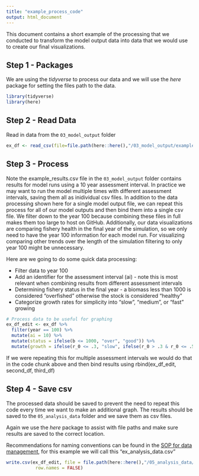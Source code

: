 ```yaml
---
title: "example_process_code"
output: html_document
---
```


This document contains a short example of the processing that we conducted to transform the model output data into data that we would use to create our final visualizations. 

## Step 1 - Packages

We are using the *tidyverse* to process our data and we will use the *here* package for setting the files path to the data. 

```r
library(tidyverse)
library(here)
```


## Step 2 - Read Data

Read in data from the `03_model_output` folder     

```r

ex_df <- read_csv(file=file.path(here::here(),"/03_model_output/example_results.csv")) 

```


## Step 3 - Process 

Note the example_results.csv file in the `03_model_output` folder contains results for model runs using a 10 year assessment interval. In practice we may want to run the model multiple times with different assessment intervals, saving them all as inidividual csv files. In addition to the data processing shown here for a single model output file, we can repeat this process for all of our model outputs and then bind them into a single csv file. We filter down to the year 100 because combining these files in full makes them too large to host on GitHub. Additionally, our data visualizations are comparing fishery health in the final year of the simulation, so we only need to have the year 100 information for each model run. For visualizing comparing other trends over the length of the simulation filtering to only year 100 might be unnecessary.  

Here are we going to do some quick data processing:  

 * Filter data to year 100   
 * Add an identifier for the assessment interval (ai) -  note this is most relevant when combining results from different assessment intervals  
 * Determining fishery status in the final year - a biomass less than 1000 is considered "overfished" otherwise the stock is considered "healthy"  
 * Categorize growth rates for simplicity into "slow", "medium", or "fast" growing  

```r
# Process data to be useful for graphing
ex_df_edit <- ex_df %>% 
  filter(year == 100) %>% 
  mutate(ai = 10) %>% 
  mutate(status = ifelse(b <= 1000, "over", "good")) %>% 
  mutate(growth = ifelse(r_0 <= .3, "slow", ifelse(r_0 > .3 & r_0 <= .5, "medium", "fast")))
```

If we were repeating this for multiple assessment intervals we would do that in the code chunk above and then bind results using rbind(ex_df_edit, second_df, third_df)  

## Step 4 - Save csv

The processed data should be saved to prevent the need to repeat this code every time we want to make an additional graph. The results should be saved to the `05_analysis_data` folder and we save them as csv files.   

Again we use the *here* package to assist with file paths and make sure results are saved to the correct location.  

Recommendations for naming conventions can be found in the [SOP for data management](./reference/SOP_data_management.md), for this example we will call this "ex_analysis_data.csv"

```r
write.csv(ex_df_edit, file = file.path(here::here(),"/05_analysis_data/ex_analysis_data.csv"),
           row.names = FALSE)
```
